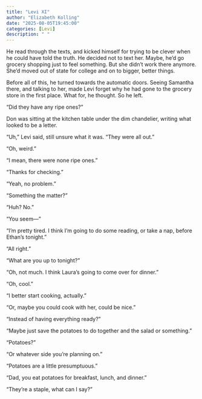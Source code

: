 ```yaml
---
title: "Levi XI"
author: "Elizabeth Kolling"
date: "2025-08-05T19:45:00"
categories: [Levi]
description: " "
---
```


He read through the texts, and kicked himself for trying to be clever when he could have told the truth. He decided not to text her. Maybe, he'd go grocery shopping just to feel something. But she didn't work there anymore. She'd moved out of state for college and on to bigger, better things.  

Before all of this, he turned towards the automatic doors. Seeing Samantha there, and talking to her, made Levi forget why he had gone to the grocery store in the first place. What for, he thought. So he left. 

"Did they have any ripe ones?"

Don was sitting at the kitchen table under the dim chandelier, writing what looked to be a letter.  

"Uh," Levi said, still unsure what it was. "They were all out."

"Oh, weird."

"I mean, there were none ripe ones."

"Thanks for checking."

"Yeah, no problem."

"Something the matter?"

"Huh? No."

"You seem—"

"I'm pretty tired. I think I'm going to do some reading, or take a nap, before Ethan's tonight."

"All right."

"What are you up to tonight?"

"Oh, not much. I think Laura's going to come over for dinner."

"Oh, cool."

"I better start cooking, actually."

"Or, maybe you could cook with her, could be nice."

"Instead of having everything ready?"

"Maybe just save the potatoes to do together and the salad or something."

"Potatoes?"

"Or whatever side you're planning on."

"Potatoes are a little presumptuous."

"Dad, you eat potatoes for breakfast, lunch, and dinner."

"They're a staple, what can I say?"